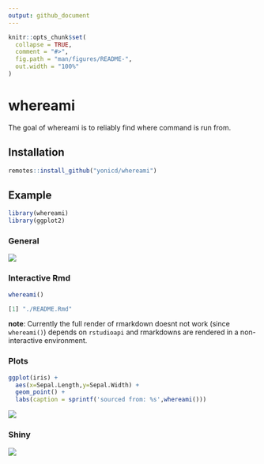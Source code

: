```yaml
---
output: github_document
---
```


<!-- README.md is generated from README.Rmd. Please edit that file -->

```r
knitr::opts_chunk$set(
  collapse = TRUE,
  comment = "#>",
  fig.path = "man/figures/README-",
  out.width = "100%"
)
```

# whereami

The goal of whereami is to reliably find where command is run from.

## Installation

``` r
remotes::install_github("yonicd/whereami")
```

## Example

```r
library(whereami)
library(ggplot2)
```

### General 

![](https://github.com/yonicd/whereami/blob/misc/misc/base_example.gif?raw=true)

### Interactive Rmd

```r
whereami()
```

```r
[1] "./README.Rmd"
```

__note__: Currently the full render of rmarkdown doesnt not work (since `whereami()`) depends on `rstudioapi` and rmarkdowns are rendered in a non-interactive environment.

### Plots

```r
ggplot(iris) + 
  aes(x=Sepal.Length,y=Sepal.Width) + 
  geom_point() + 
  labs(caption = sprintf('sourced from: %s',whereami()))
```

![](man/figures/README-plot-1.png)

### Shiny

![](https://github.com/yonicd/whereami/blob/misc/misc/shiny_example.gif?raw=true)
